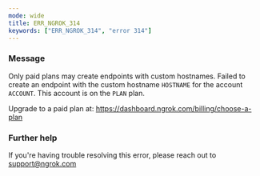 ```yaml
---
mode: wide
title: ERR_NGROK_314
keywords: ["ERR_NGROK_314", "error 314"]
---
```



### Message

Only paid plans may create endpoints with custom hostnames.
Failed to create an endpoint with the custom hostname `HOSTNAME` for the account `ACCOUNT`.
This account is on the `PLAN` plan.

Upgrade to a paid plan at: https://dashboard.ngrok.com/billing/choose-a-plan

<ErrorDetails />

### Further help

If you're having trouble resolving this error, please reach out to [support@ngrok.com](mailto:support@ngrok.com?subject=Help%20with%20ERR_NGROK_314)
